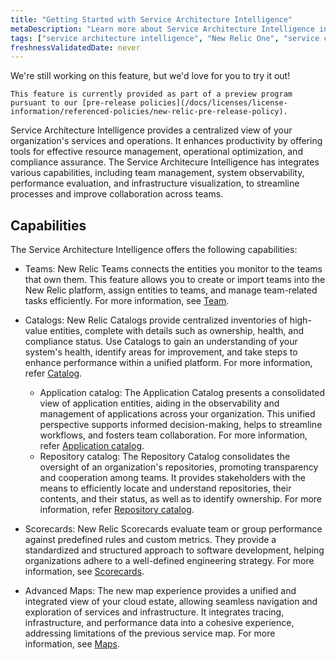 ```yaml
---
title: "Getting Started with Service Architecture Intelligence"
metaDescription: "Learn more about Service Architecture Intelligence in New Relic One."
tags: ["service architecture intelligence", "New Relic One", "service catalog", "scorecards", "catalog", "inventory catalog", "repository catalog", "team"]
freshnessValidatedDate: never
---
```



<Callout title="preview">
    We're still working on this feature, but we'd love for you to try it out!

    This feature is currently provided as part of a preview program pursuant to our [pre-release policies](/docs/licenses/license-information/referenced-policies/new-relic-pre-release-policy).
</Callout>


Service Architecture Intelligence provides a centralized view of your organization's services and operations. It enhances productivity by offering tools for effective resource management, operational optimization, and compliance assurance. The Service Architecure Intelligence has integrates various capabilities, including team management, system observability, performance evaluation, and infrastructure visualization, to streamline processes and improve collaboration across teams.

## Capabilities

The Service Architecture Intelligence offers the following capabilities:

- Teams: New Relic Teams connects the entities you monitor to the teams that own them. This feature allows you to create or import teams into the New Relic platform, assign entities to teams, and manage team-related tasks efficiently. For more information, see [Team](/docs/service-architecture-intelligence/teams/teams).

- Catalogs: New Relic Catalogs provide centralized inventories of high-value entities, complete with details such as ownership, health, and compliance status. Use Catalogs to gain an understanding of your system's health, identify areas for improvement, and take steps to enhance performance within a unified platform. For more information, refer [Catalog](/docs/service-architecture-intelligence/catalogs/catalogs).

    - Application catalog: The Application Catalog presents a consolidated view of application entities, aiding in the observability and management of applications across your organization. This unified perspective supports informed decision-making, helps to streamline workflows, and fosters team collaboration. For more information, refer [Application catalog](/docs/service-architecture-intelligence/catalogs/application-catalog).
    - Repository catalog: The Repository Catalog consolidates the oversight of an organization's repositories, promoting transparency and cooperation among teams. It provides stakeholders with the means to efficiently locate and understand repositories, their contents, and their status, as well as to identify ownership. For more information, refer [Repository catalog](/docs/service-architecture-intelligence/catalogs/catalogs).

- Scorecards: New Relic Scorecards evaluate team or group performance against predefined rules and custom metrics. They provide a standardized and structured approach to software development, helping organizations adhere to a well-defined engineering strategy. For more information, see [Scorecards](/docs/service-architecture-intelligence/scorecards/getting-started).

- Advanced Maps: The new map experience provides a unified and integrated view of your cloud estate, allowing seamless navigation and exploration of services and infrastructure. It integrates tracing, infrastructure, and performance data into a cohesive experience, addressing limitations of the previous service map. For more information, see [Maps](/docs/service-architecture-intelligence/maps/advanced-maps).